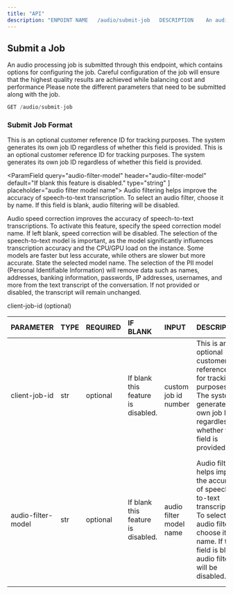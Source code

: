 ```yaml
---
title: "API"
description: "ENPOINT NAME	 /audio/submit-job	 DESCRIPTION	An audio processing job is submitted through this endpoint, which contains options for configuring the job. Careful configuration of the job will ensure that the highest quality results are achieved while balancing cost and performance. Please note the different parameters that need to be submitted along with the job.						"
---
```


## Submit a Job

An audio processing job is submitted through this endpoint, which contains options for configuring the job. Careful configuration of the job will ensure that the highest quality results are achieved while balancing cost and performance Please note the different parameters that need to be submitted along with the job.

```javascript
GET /audio/submit-job
```

### **Submit Job Format**

<ParamField query="client-job-id" path="param" header="client-job-id" default="If blank this feature is disabled." type="string" placeholder="dssdsd">
  This is an optional customer reference ID for tracking purposes. The system generates its own job ID regardless of whether this field is provided.
</ParamField>

<ParamField query="client-job-id" header="client-job-id" default="If blank this feature is disabled." type="string"  placeholder="custom job id number">
  This is an optional customer reference ID for tracking purposes. The system generates its own job ID regardless of whether this field is provided.
</ParamField>

<ParamField query="audio-filter-model" header="audio-filter-model" default="If blank this feature is disabled." type="string" ] placeholder="audio filter model name">
  Audio filtering helps improve the accuracy of speech-to-text transcription. To select an audio filter, choose it by name. If this field is blank, audio filtering will be disabled.
</ParamField>

<ParamField query="speed-correction-model" header="speed-correction-model" default="If blank this feature is disabled." type="string"  placeholder="speed correction model name">
  Audio speed correction improves the accuracy of speech-to-text transcriptions. To activate this feature, specify the speed correction model name. If left blank, speed correction will be disabled.
</ParamField>

<ParamField query="s2t-model" header="s2t-model" default="Can not be blank" type="string" required="required" placeholder="speech to text model name">
  The selection of the speech-to-text model is important, as the model significantly influences transcription accuracy and the CPU/GPU load on the instance. Some models are faster but less accurate, while others are slower but more accurate. State the selected model name.
</ParamField>

<ParamField query="remove-ppi" header="remove-ppi" default="If blank this feature is disabled." type="string" required="optional" placeholder="remove ppi model name">
  The selection of the PII model (Personal Identifiable Information) will remove data such as names, addresses, banking information, passwords, IP addresses, usernames, and more from the text transcript of the conversation. If not provided or disabled, the transcript will remain unchanged.
</ParamField>

client-job-id  (optional)

| **PARAMETER**      | **TYPE** | **REQUIRED** | **IF BLANK**                       | **INPUT**               | **DESCRIPTION**                                                                                                                                                                     | **ERRORS**                                                                                                                     |
| :----------------- | :------- | :----------- | :--------------------------------- | :---------------------- | :---------------------------------------------------------------------------------------------------------------------------------------------------------------------------------- | :----------------------------------------------------------------------------------------------------------------------------- |
| client-job-id      | str      | optional     | If blank this feature is disabled. | custom job id number    | This is an optional customer reference ID for tracking purposes. The system generates its own job ID regardless of whether this field is provided.                                  | The entered value cannot be longer than 255 characters.                                                                        |
| audio-filter-model | str      | optional     | If blank this feature is disabled. | audio filter model name | Audio filtering helps improve the accuracy of speech-to-text transcription. To select an audio filter, choose it by name. If this field is blank, audio filtering will be disabled. | The audio filter model name was entered incorrectly or an invalid model was selected. Please verify the available model names. |